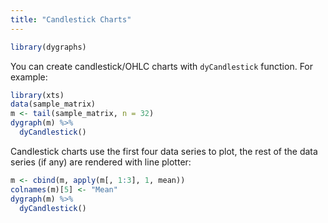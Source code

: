 ```yaml
---
title: "Candlestick Charts"
---
```


```r
library(dygraphs)
```

You can create candlestick/OHLC charts with `dyCandlestick` function. For example:

```r
library(xts)
data(sample_matrix)
m <- tail(sample_matrix, n = 32)
dygraph(m) %>%
  dyCandlestick()
```

Candlestick charts use the first four data series to plot, the rest of the data series (if
any) are rendered with line plotter:

```r
m <- cbind(m, apply(m[, 1:3], 1, mean))
colnames(m)[5] <- "Mean"
dygraph(m) %>%
  dyCandlestick()
```
